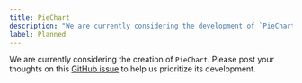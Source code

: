 ```yaml
---
title: PieChart
description: "We are currently considering the development of `PieChart`."
label: Planned
---
```


We are currently considering the creation of `PieChart`. Please post your thoughts on this [GitHub issue](https://github.com/yamada-ui/yamada-ui/issues/703) to help us prioritize its development.
